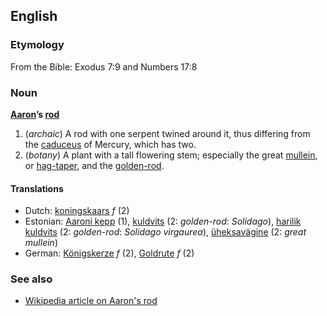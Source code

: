 ==English==
===Etymology===
From the Bible: Exodus 7:9 and Numbers 17:8

===Noun===
'''[[Aaron]]’s [[rod]]'''

#(''archaic'') A rod with one serpent twined around it, thus differing from the [[caduceus]] of Mercury, which has two.
#(''botany'') A plant with a tall flowering stem; especially the great [[mullein]], or [[hag-taper]], and the [[golden-rod]].

====Translations====
*Dutch: [[koningskaars]] ''f'' (2)
*Estonian: [[Aaroni kepp]] (1), [[kuldvits]] (2: ''golden-rod'': ''Solidago''), [[harilik kuldvits]] (2: ''golden-rod'': ''Solidago virgaurea''), [[üheksavägine]] (2: ''great mullein'') 
*German: [[Königskerze]] ''f'' (2), [[Goldrute]] ''f'' (2)

===See also===
 {{Wikisource1911Enc|Aaron's Rod}}
*[[w:en:Aaron's_rod|Wikipedia article on Aaron's rod]]